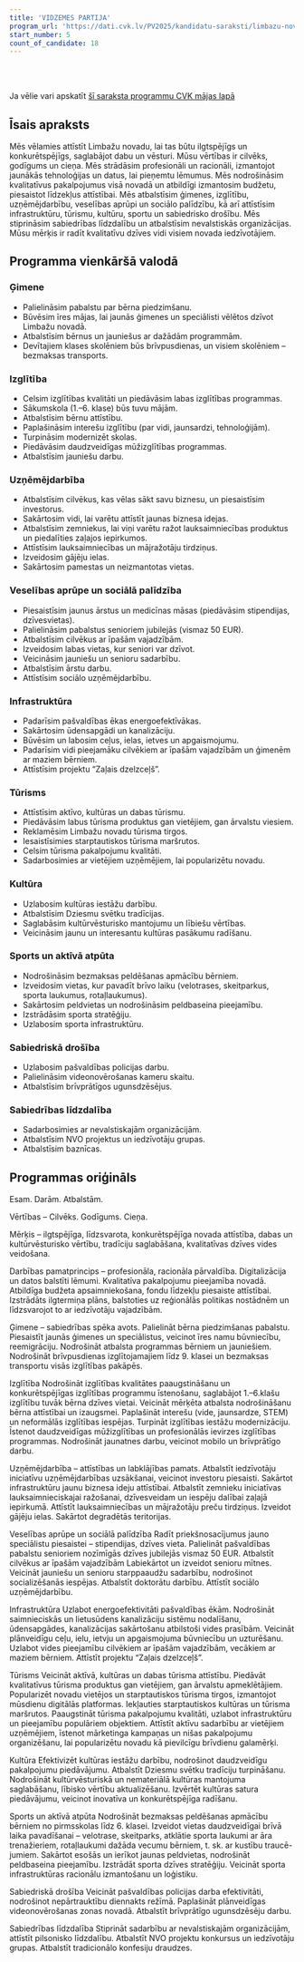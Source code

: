 ```yaml
---
title: 'VIDZEMES PARTIJA'
program_url: 'https://dati.cvk.lv/PV2025/kandidatu-saraksti/limbazu-novads/vidzemes-partija'
start_number: 5
count_of_candidate: 18
---
```



<Badge text="Ģimenes atbalsts" variant="note" size="small" /> <Badge text="Izglītības kvalitāte" variant="note" size="small" /> <Badge text="Uzņēmējdarbības veicināšana" variant="note" size="small" /> <Badge text="Veselības aprūpe un sociālā palīdzība" variant="note" size="small" /> <Badge text="Infrastruktūras attīstība" variant="note" size="small" />

<br/><br/> 

<Card title='Šis ir mākslīga intelekta ģenerēts apraksts' icon='starlight'>
    Ja vēlie vari apskatīt <a href={frontmatter.program_url} target='_blank'>šī saraksta programmu CVK mājas lapā</a>
    </Card>

## Īsais apraksts

Mēs vēlamies attīstīt Limbažu novadu, lai tas būtu ilgtspējīgs un konkurētspējīgs, saglabājot dabu un vēsturi. Mūsu vērtības ir cilvēks, godīgums un cieņa. Mēs strādāsim profesionāli un racionāli, izmantojot jaunākās tehnoloģijas un datus, lai pieņemtu lēmumus. Mēs nodrošināsim kvalitatīvus pakalpojumus visā novadā un atbildīgi izmantosim budžetu, piesaistot līdzekļus attīstībai. Mēs atbalstīsim ģimenes, izglītību, uzņēmējdarbību, veselības aprūpi un sociālo palīdzību, kā arī attīstīsim infrastruktūru, tūrismu, kultūru, sportu un sabiedrisko drošību. Mēs stiprināsim sabiedrības līdzdalību un atbalstīsim nevalstiskās organizācijas. Mūsu mērķis ir radīt kvalitatīvu dzīves vidi visiem novada iedzīvotājiem.

## Programma vienkāršā valodā

### Ģimene
*   Palielināsim pabalstu par bērna piedzimšanu.
*   Būvēsim īres mājas, lai jaunās ģimenes un speciālisti vēlētos dzīvot Limbažu novadā.
*   Atbalstīsim bērnus un jauniešus ar dažādām programmām.
*   Devītajiem klases skolēniem būs brīvpusdienas, un visiem skolēniem – bezmaksas transports.

### Izglītība
*   Celsim izglītības kvalitāti un piedāvāsim labas izglītības programmas.
*   Sākumskola (1.–6. klase) būs tuvu mājām.
*   Atbalstīsim bērnu attīstību.
*   Paplašināsim interešu izglītību (par vidi, jaunsardzi, tehnoloģijām).
*   Turpināsim modernizēt skolas.
*   Piedāvāsim daudzveidīgas mūžizglītības programmas.
*   Atbalstīsim jauniešu darbu.

### Uzņēmējdarbība
*   Atbalstīsim cilvēkus, kas vēlas sākt savu biznesu, un piesaistīsim investorus.
*   Sakārtosim vidi, lai varētu attīstīt jaunas biznesa idejas.
*   Atbalstīsim zemniekus, lai viņi varētu ražot lauksaimniecības produktus un piedalīties zaļajos iepirkumos.
*   Attīstīsim lauksaimniecības un mājražotāju tirdziņus.
*   Izveidosim gājēju ielas.
*   Sakārtosim pamestas un neizmantotas vietas.

### Veselības aprūpe un sociālā palīdzība
*   Piesaistīsim jaunus ārstus un medicīnas māsas (piedāvāsim stipendijas, dzīvesvietas).
*   Palielināsim pabalstus senioriem jubilejās (vismaz 50 EUR).
*   Atbalstīsim cilvēkus ar īpašām vajadzībām.
*   Izveidosim labas vietas, kur seniori var dzīvot.
*   Veicināsim jauniešu un senioru sadarbību.
*   Atbalstīsim ārstu darbu.
*   Attīstīsim sociālo uzņēmējdarbību.

### Infrastruktūra
*   Padarīsim pašvaldības ēkas energoefektīvākas.
*   Sakārtosim ūdensapgādi un kanalizāciju.
*   Būvēsim un labosim ceļus, ielas, ietves un apgaismojumu.
*   Padarīsim vidi pieejamāku cilvēkiem ar īpašām vajadzībām un ģimenēm ar maziem bērniem.
*   Attīstīsim projektu “Zaļais dzelzceļš”.

### Tūrisms
*   Attīstīsim aktīvo, kultūras un dabas tūrismu.
*   Piedāvāsim labus tūrisma produktus gan vietējiem, gan ārvalstu viesiem.
*   Reklamēsim Limbažu novadu tūrisma tirgos.
*   Iesaistīsimies starptautiskos tūrisma maršrutos.
*   Celsim tūrisma pakalpojumu kvalitāti.
*   Sadarbosimies ar vietējiem uzņēmējiem, lai popularizētu novadu.

### Kultūra
*   Uzlabosim kultūras iestāžu darbību.
*   Atbalstīsim Dziesmu svētku tradīcijas.
*   Saglabāsim kultūrvēsturisko mantojumu un lībiešu vērtības.
*   Veicināsim jaunu un interesantu kultūras pasākumu radīšanu.

### Sports un aktīvā atpūta
*   Nodrošināsim bezmaksas peldēšanas apmācību bērniem.
*   Izveidosim vietas, kur pavadīt brīvo laiku (velotrases, skeitparkus, sporta laukumus, rotaļlaukumus).
*   Sakārtosim peldvietas un nodrošināsim peldbaseina pieejamību.
*   Izstrādāsim sporta stratēģiju.
*   Uzlabosim sporta infrastruktūru.

### Sabiedriskā drošība
*   Uzlabosim pašvaldības policijas darbu.
*   Palielināsim videonovērošanas kameru skaitu.
*   Atbalstīsim brīvprātīgos ugunsdzēsējus.

### Sabiedrības līdzdalība
*   Sadarbosimies ar nevalstiskajām organizācijām.
*   Atbalstīsim NVO projektus un iedzīvotāju grupas.
*   Atbalstīsim baznīcas.


## Programmas oriģināls

Esam. Darām. Atbalstām.

Vērtības – Cilvēks. Godīgums. Cieņa.

Mērķis – ilgtspējīga, līdzsvarota, konkurētspējīga novada attīstība, dabas un kultūrvēsturisko vērtību, tradīciju saglabāšana, kvalitatīvas dzīves vides veidošana.

Darbības pamatprincips – profesionāla, racionāla pārvaldība. Digitalizācija un datos balstīti lēmumi. Kvalitatīva pakalpojumu pieejamība novadā. Atbildīga budžeta apsaimniekošana, fondu līdzekļu piesaiste attīstībai.
Izstrādāts ilgtermiņa plāns, balstoties uz reģionālās politikas nostādnēm un līdzsvarojot to ar iedzīvotāju vajadzībām.

Ģimene – sabiedrības spēka avots.
Palielināt bērna piedzimšanas pabalstu.
Piesaistīt jaunās ģimenes un speciālistus, veicinot īres namu būvniecību, reemigrāciju.
Nodrošināt atbalsta programmas bērniem un jauniešiem.
Nodrošināt brīvpusdienas izglītojamajiem līdz 9. klasei un bezmaksas transportu visās izglītības pakāpēs.

Izglītība
Nodrošināt izglītības kvalitātes paaugstināšanu un konkurētspējīgas izglītības programmu īstenošanu, saglabājot 1.–6.klašu izglītību tuvāk bērna dzīves vietai.
Veicināt mērķēta atbalsta nodrošināšanu bērna attīstībai un izaugsmei.
Paplašināt interešu (vide, jaunsardze, STEM) un neformālās izglītības iespējas.
Turpināt izglītības iestāžu modernizāciju.
Īstenot daudzveidīgas mūžizglītības un profesionālās ievirzes izglītības programmas.
Nodrošināt jaunatnes darbu, veicinot mobilo un brīvprātīgo darbu.


Uzņēmējdarbība – attīstības un labklājības pamats.
Atbalstīt iedzīvotāju iniciatīvu uzņēmējdarbības uzsākšanai, veicinot investoru piesaisti. Sakārtot infrastruktūru jaunu biznesa ideju attīstībai.
Atbalstīt zemnieku iniciatīvas lauksaimnieciskajai ražošanai, dzīvesveidam un iespēju dalībai zaļajā iepirkumā.
Attīstīt lauksaimniecības un mājražotāju preču tirdziņus.
Izveidot gājēju ielas.
Sakārtot degradētās teritorijas.

Veselības aprūpe un sociālā palīdzība
Radīt priekšnosacījumus jauno speciālistu piesaistei – stipendijas, dzīves vieta.
Palielināt pašvaldības pabalstu senioriem nozīmīgās dzīves jubilejās vismaz 50 EUR.
Atbalstīt cilvēkus ar īpašām vajadzībām
Labiekārtot un izveidot senioru mītnes.
Veicināt jauniešu un senioru starppaaudžu sadarbību, nodrošinot socializēšanās iespējas.
Atbalstīt doktorātu darbību.
Attīstīt sociālo uzņēmējdarbību.

Infrastruktūra
Uzlabot energoefektivitāti pašvaldības ēkām.
Nodrošināt saimnieciskās un lietusūdens kanalizāciju sistēmu nodalīšanu, ūdensapgādes, kanalizācijas sakārtošanu atbilstoši vides prasībām.
Veicināt plānveidīgu ceļu, ielu, ietvju un apgaismojuma būvniecību un uzturēšanu.
Uzlabot vides pieejamību cilvēkiem ar īpašām vajadzībām, vecākiem ar maziem bērniem. Attīstīt projektu “Zaļais dzelzceļš”.

Tūrisms
Veicināt aktīvā, kultūras un dabas tūrisma attīstību.
Piedāvāt kvalitatīvus tūrisma produktus gan vietējiem, gan ārvalstu apmeklētājiem.
Popularizēt novadu vietējos un starptautiskos tūrisma tirgos, izmantojot mūsdienu digitālās platformas.
Iekļauties starptautiskos kultūras un tūrisma maršrutos.
Paaugstināt tūrisma pakalpojumu kvalitāti, uzlabot infrastruktūru un pieejamību populāriem objektiem.
Attīstīt aktīvu sadarbību ar vietējiem uzņēmējiem, īstenot mārketinga kampaņas un nišas pakalpojumu organizēšanu, lai popularizētu novadu kā pievilcīgu brīvdienu galamērķi.


Kultūra
Efektivizēt kultūras iestāžu darbību, nodrošinot daudzveidīgu pakalpojumu piedāvājumu.
Atbalstīt Dziesmu svētku tradīciju turpināšanu.
Nodrošināt kultūrvēsturiskā un nemateriālā kultūras mantojuma saglabāšanu, lībisko vērtību aktualizēšanu.
Izvērtēt kultūras satura piedāvājumu, veicinot inovatīva un konkurētspējīga radīšanu.

Sports un aktīvā atpūta
Nodrošināt bezmaksas peldēšanas apmācību bērniem no pirmsskolas līdz 6. klasei.
Izveidot vietas daudzveidīgai brīvā laika pavadīšanai – velotrase, skeitparks, atklātie sporta laukumi ar āra trenažieriem, rotaļlaukumi dažāda vecumu bērniem, t. sk. ar kustību traucē-jumiem.
Sakārtot esošās un ierīkot jaunas peldvietas, nodrošināt peldbaseina pieejamību.
Izstrādāt sporta dzīves stratēģiju.
Veicināt sporta infrastruktūras racionālu izmantošanu un loģistiku.

Sabiedriskā drošība
Veicināt pašvaldības policijas darba efektivitāti, nodrošinot nepārtrauktību diennakts režīmā.
Paplašināt plānveidīgas videonovērošanas zonas novadā.
Atbalstīt brīvprātīgo ugunsdzēsēju darbu.

Sabiedrības līdzdalība
Stiprināt sadarbību ar nevalstiskajām organizācijām, attīstīt pilsonisko līdzdalību.
Atbalstīt NVO projektu konkursus un iedzīvotāju grupas.
Atbalstīt tradicionālo konfesiju draudzes.
